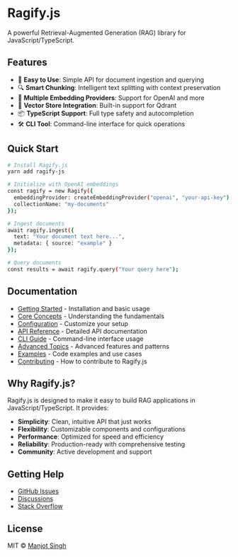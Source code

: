 # Ragify.js

A powerful Retrieval-Augmented Generation (RAG) library for JavaScript/TypeScript.

## Features

- 🚀 **Easy to Use**: Simple API for document ingestion and querying
- 🔍 **Smart Chunking**: Intelligent text splitting with context preservation
- 🤖 **Multiple Embedding Providers**: Support for OpenAI and more
- 💾 **Vector Store Integration**: Built-in support for Qdrant
- 📦 **TypeScript Support**: Full type safety and autocompletion
- 🛠️ **CLI Tool**: Command-line interface for quick operations

## Quick Start

```bash
# Install Ragify.js
yarn add ragify-js

# Initialize with OpenAI embeddings
const ragify = new Ragify({
  embeddingProvider: createEmbeddingProvider("openai", "your-api-key"),
  collectionName: "my-documents"
});

# Ingest documents
await ragify.ingest({
  text: "Your document text here...",
  metadata: { source: "example" }
});

# Query documents
const results = await ragify.query("Your query here");
```

## Documentation

- [Getting Started](./getting-started) - Installation and basic usage
- [Core Concepts](./core-concepts) - Understanding the fundamentals
- [Configuration](./configuration) - Customize your setup
- [API Reference](./api-reference) - Detailed API documentation
- [CLI Guide](./cli-guide) - Command-line interface usage
- [Advanced Topics](./advanced-topics) - Advanced features and patterns
- [Examples](./examples) - Code examples and use cases
- [Contributing](./contributing) - How to contribute to Ragify.js

## Why Ragify.js?

Ragify.js is designed to make it easy to build RAG applications in JavaScript/TypeScript. It provides:

- **Simplicity**: Clean, intuitive API that just works
- **Flexibility**: Customizable components and configurations
- **Performance**: Optimized for speed and efficiency
- **Reliability**: Production-ready with comprehensive testing
- **Community**: Active development and support

## Getting Help

- [GitHub Issues](https://github.com/manjotdhiman/ragify-js/issues)
- [Discussions](https://github.com/manjotdhiman/ragify-js/discussions)
- [Stack Overflow](https://stackoverflow.com/questions/tagged/ragify-js)

## License

MIT © [Manjot Singh](https://github.com/manjotdhiman) 